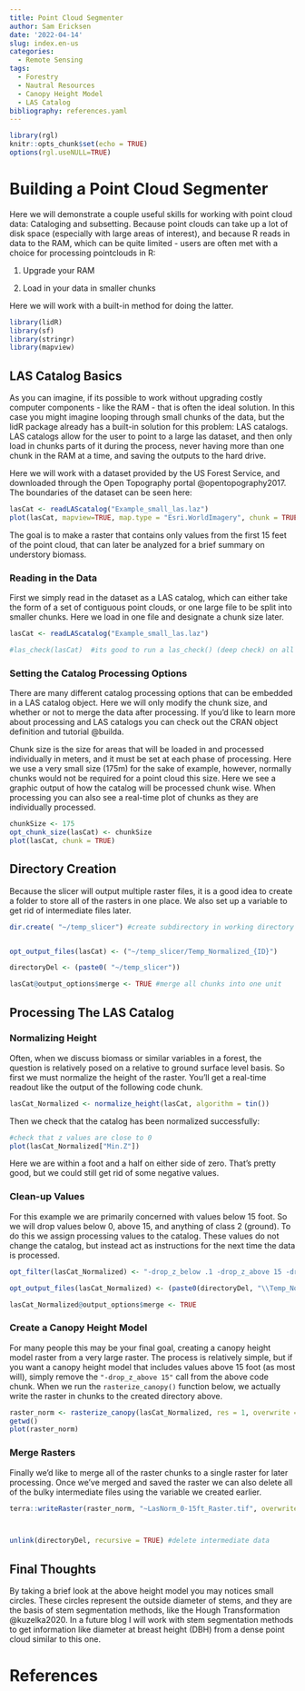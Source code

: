 ```yaml
---
title: Point Cloud Segmenter
author: Sam Ericksen
date: '2022-04-14'
slug: index.en-us
categories:
  - Remote Sensing
tags:
  - Forestry
  - Nautral Resources
  - Canopy Height Model
  - LAS Catalog
bibliography: references.yaml
---
```


```r
library(rgl)
knitr::opts_chunk$set(echo = TRUE)
options(rgl.useNULL=TRUE)
```

# Building a Point Cloud Segmenter

Here we will demonstrate a couple useful skills for working with point cloud data: Cataloging and subsetting. Because point clouds can take up a lot of disk space (especially with large areas of interest), and because R reads in data to the RAM, which can be quite limited - users are often met with a choice for processing pointclouds in R:

1.  Upgrade your RAM

2.  Load in your data in smaller chunks

Here we will work with a built-in method for doing the latter.

```r
library(lidR)
library(sf)
library(stringr)
library(mapview)
```

## LAS Catalog Basics

As you can imagine, if its possible to work without upgrading costly computer components - like the RAM - that is often the ideal solution. In this case you might imagine looping through small chunks of the data, but the lidR package already has a built-in solution for this problem: LAS catalogs. LAS catalogs allow for the user to point to a large las dataset, and then only load in chunks parts of it during the process, never having more than one chunk in the RAM at a time, and saving the outputs to the hard drive.

Here we will work with a dataset provided by the US Forest Service, and downloaded through the Open Topography portal @opentopography2017. The boundaries of the dataset can be seen here:

```r
lasCat <- readLAScatalog("Example_small_las.laz")
plot(lasCat, mapview=TRUE, map.type = "Esri.WorldImagery", chunk = TRUE, layer.name = "LAS Boundary")
```

The goal is to make a raster that contains only values from the first 15 feet of the point cloud, that can later be analyzed for a brief summary on understory biomass.

### Reading in the Data

First we simply read in the dataset as a LAS catalog, which can either take the form of a set of contiguous point clouds, or one large file to be split into smaller chunks. Here we load in one file and designate a chunk size later.

```r
lasCat <- readLAScatalog("Example_small_las.laz")

#las_check(lasCat)  #its good to run a las_check() (deep check) on all las files, but it doesn't play well with the website...
```

### Setting the Catalog Processing Options

There are many different catalog processing options that can be embedded in a LAS catalog object. Here we will only modify the chunk size, and whether or not to merge the data after processing. If you'd like to learn more about processing and LAS catalogs you can check out the CRAN object definition and tutorial @builda.

Chunk size is the size for areas that will be loaded in and processed individually in meters, and it must be set at each phase of processing. Here we use a very small size (175m) for the sake of example, however, normally chunks would not be required for a point cloud this size. Here we see a graphic output of how the catalog will be processed chunk wise. When processing you can also see a real-time plot of chunks as they are individually processed.

```r
chunkSize <- 175
opt_chunk_size(lasCat) <- chunkSize
plot(lasCat, chunk = TRUE)
```

## Directory Creation

Because the slicer will output multiple raster files, it is a good idea to create a folder to store all of the rasters in one place. We also set up a variable to get rid of intermediate files later.

```r
dir.create( "~/temp_slicer") #create subdirectory in working directory


opt_output_files(lasCat) <- ("~/temp_slicer/Temp_Normalized_{ID}")

directoryDel <- (paste0( "~/temp_slicer"))

lasCat@output_options$merge <- TRUE #merge all chunks into one unit
```

## Processing The LAS Catalog

### Normalizing Height

Often, when we discuss biomass or similar variables in a forest, the question is relatively posed on a relative to ground surface level basis. So first we must normalize the height of the raster. You'll get a real-time readout like the output of the following code chunk.

```r
lasCat_Normalized <- normalize_height(lasCat, algorithm = tin())
```

Then we check that the catalog has been normalized successfully:

```r
#check that z values are close to 0
plot(lasCat_Normalized["Min.Z"])
```

Here we are within a foot and a half on either side of zero. That's pretty good, but we could still get rid of some negative values.

### Clean-up Values

For this example we are primarily concerned with values below 15 foot. So we will drop values below 0, above 15, and anything of class 2 (ground). To do this we assign processing values to the catalog. These values do not change the catalog, but instead act as instructions for the next time the data is processed.

```r
opt_filter(lasCat_Normalized) <- "-drop_z_below .1 -drop_z_above 15 -drop_class 2"

opt_output_files(lasCat_Normalized) <- (paste0(directoryDel, "\\Temp_Normalized_{ID}"))

lasCat_Normalized@output_options$merge <- TRUE
```

### Create a Canopy Height Model

For many people this may be your final goal, creating a canopy height model raster from a very large raster. The process is relatively simple, but if you want a canopy height model that includes values above 15 foot (as most will), simply remove the `"-drop_z_above 15"` call from the above code chunk. When we run the `rasterize_canopy()` function below, we actually write the raster in chunks to the created directory above.

```r
raster_norm <- rasterize_canopy(lasCat_Normalized, res = 1, overwrite = TRUE)
getwd()
plot(raster_norm)
```

### Merge Rasters

Finally we'd like to merge all of the raster chunks to a single raster for later processing. Once we've merged and saved the raster we can also delete all of the bulky intermediate files using the variable we created earlier.

```r


terra::writeRaster(raster_norm, "~LasNorm_0-15ft_Raster.tif", overwrite = TRUE) #writes the final combined raster to the desired output folder



unlink(directoryDel, recursive = TRUE) #delete intermediate data
```

## Final Thoughts

By taking a brief look at the above height model you may notices small circles. These circles represent the outside diameter of stems, and they are the basis of stem segmentation methods, like the Hough Transformation @kuzelka2020. In a future blog I will work with stem segmentation methods to get information like diameter at breast height (DBH) from a dense point cloud similar to this one.

# References
